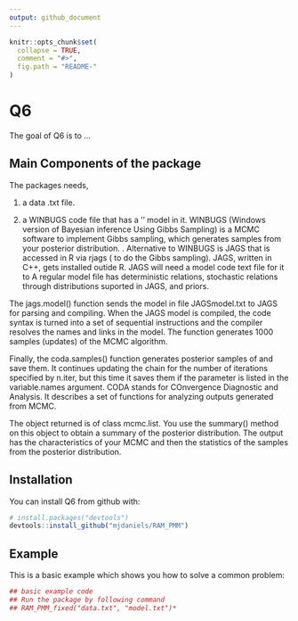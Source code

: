 ```yaml
---
output: github_document
---
```


<!-- README.md is generated from README.Rmd. Please edit that file -->

```r
knitr::opts_chunk$set(
  collapse = TRUE,
  comment = "#>",
  fig.path = "README-"
)
```

# Q6

The goal of Q6 is to ...

## Main Components of the package

The packages needs,

1. a data .txt file. 


2. a WINBUGS code file that has a '' model in it. WINBUGS (Windows version of Bayesian inference Using Gibbs Sampling) is  a MCMC software to implement Gibbs sampling, which generates samples from your posterior distribution. . Alternative to WINBUGS is JAGS that is accessed in R via rjags ( to do the Gibbs sampling). JAGS, written in C++, gets installed outide R. JAGS will need a model code text file for it to A regular model file has deterministic relations, stochastic relations through distributions suported in JAGS, and priors. 

The jags.model() function sends the model in file JAGSmodel.txt to JAGS for parsing and compiling. When the JAGS model is compiled, the code syntax is turned into a set of sequential instructions and the compiler resolves the names and links in the model. The function generates 1000 samples (updates) of the MCMC algorithm. 

Finally, the coda.samples() function generates posterior samples of and save them.
It continues updating the chain for the number of iterations specified by n.iter, but this time it saves them if the parameter is listed in the variable.names argument. CODA stands for COnvergence Diagnostic and Analysis. It describes a set of functions for analyzing outputs generated from MCMC.

The object returned is of class mcmc.list. You use the summary() method on this object to obtain a summary of the posterior distribution. The output has the characteristics of your MCMC and then the statistics of the samples from the posterior distribution.

## Installation

You can install Q6 from github with:

```r
# install.packages("devtools")
devtools::install_github("mjdaniels/RAM_PMM")
```

## Example

This is a basic example which shows you how to solve a common problem:

```r
## basic example code
## Run the package by following command
## RAM_PMM_fixed("data.txt", "model.txt")*
```
